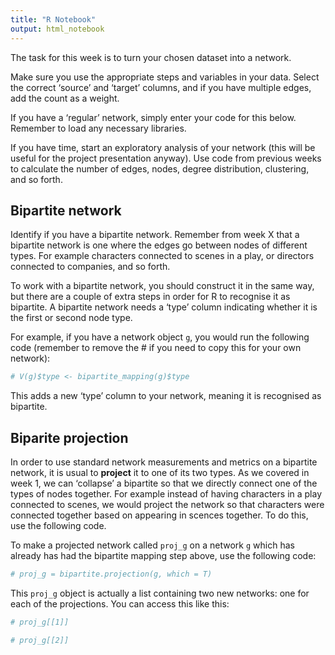```yaml
---
title: "R Notebook"
output: html_notebook
---
```


The task for this week is to turn your chosen dataset into a network. 

Make sure you use the appropriate steps and variables in your data. Select the correct 'source' and 'target' columns, and if you have multiple edges, add the count as a weight.

If you have a 'regular' network, simply enter your code for this below. Remember to load any necessary libraries.

If you have time, start an exploratory analysis of your network (this will be useful for the project presentation anyway). Use code from previous weeks to calculate the number of edges, nodes, degree distribution, clustering, and so forth.





## Bipartite network

Identify if you have a bipartite network. Remember from week X that a bipartite network is one where the edges go between nodes of different types. For example characters connected to scenes in a play, or directors connected to companies, and so forth.

To work with a bipartite network, you should construct it in the same way, but there are a couple of extra steps in order for R to recognise it as bipartite. A bipartite network needs a 'type' column indicating whether it is the first or second node type. 

For example, if you have a network object `g`, you would run the following code (remember to remove the # if you need to copy this for your own network):

```r
# V(g)$type <- bipartite_mapping(g)$type

```

This adds a new 'type' column to your network, meaning it is recognised as bipartite. 

## Biparite projection

In order to use standard network measurements and metrics on a bipartite network, it is usual to **project** it to one of its two types. As we covered in week 1, we can 'collapse' a bipartite so that we directly connect one of the types of nodes together. For example instead of having characters in a play connected to scenes, we would project the network so that characters were connected together based on appearing in scences together. To do this, use the following code. 

To make a projected network called `proj_g` on a network `g` which has already has had the bipartite mapping step above, use the following code: 

```r
# proj_g = bipartite.projection(g, which = T)

```

This `proj_g` object is actually a list containing two new networks: one for each of the projections. You can access this like this:

```r
# proj_g[[1]]

# proj_g[[2]]

```

